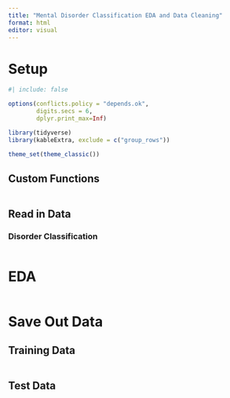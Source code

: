 ```yaml
---
title: "Mental Disorder Classification EDA and Data Cleaning"
format: html
editor: visual
---
```


# Setup

```r
#| include: false

options(conflicts.policy = "depends.ok",
        digits.secs = 6,
        dplyr.print_max=Inf)

library(tidyverse) 
library(kableExtra, exclude = c("group_rows"))

theme_set(theme_classic())
```

## Custom Functions

```r

```

## Read in Data

### Disorder Classification

```r

```

# EDA

```r

```


# Save Out Data

## Training Data

```r

```

## Test Data

```r

```





